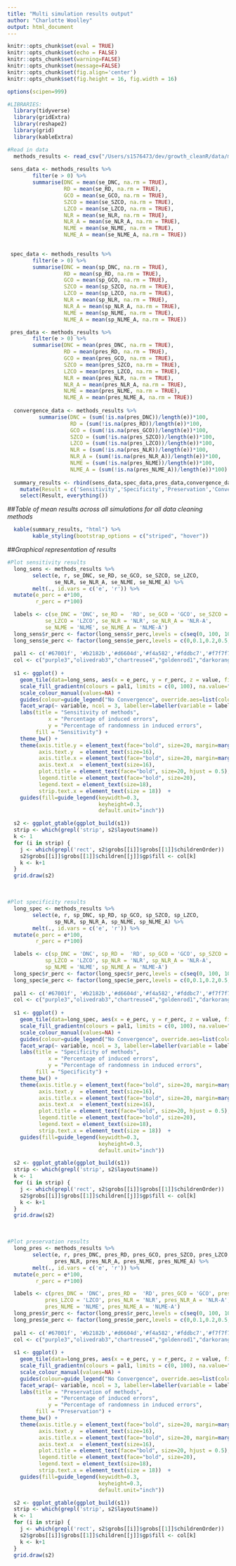 ```yaml
---
title: "Multi simulation results output"
author: "Charlotte Woolley"
output: html_document
---
```


```r
knitr::opts_chunk$set(eval = TRUE)
knitr::opts_chunk$set(echo = FALSE)
knitr::opts_chunk$set(warning=FALSE)
knitr::opts_chunk$set(message=FALSE)
knitr::opts_chunk$set(fig.align='center')
knitr::opts_chunk$set(fig.height = 16, fig.width = 16)

options(scipen=999)

```


```r

#LIBRARIES:
  library(tidyverse)
  library(gridExtra)
  library(reshape2)
  library(grid)
  library(kableExtra)

#Read in data
  methods_results <- read_csv("/Users/s1576473/dev/growth_cleanR/data/multi_simulation_results.csv")
  
 sens_data <- methods_results %>%
        filter(e > 0) %>%
        summarise(DNC = mean(se_DNC, na.rm = TRUE),
                  RD = mean(se_RD, na.rm = TRUE),
                  GCO = mean(se_GCO, na.rm = TRUE),
                  SZCO = mean(se_SZCO, na.rm = TRUE),
                  LZCO = mean(se_LZCO, na.rm = TRUE),
                  NLR = mean(se_NLR, na.rm = TRUE),
                  NLR_A = mean(se_NLR_A, na.rm = TRUE),
                  NLME = mean(se_NLME, na.rm = TRUE),
                  NLME_A = mean(se_NLME_A, na.rm = TRUE))
        

 spec_data <- methods_results %>%
        filter(e > 0) %>%
        summarise(DNC = mean(sp_DNC, na.rm = TRUE),
                  RD = mean(sp_RD, na.rm = TRUE),
                  GCO = mean(sp_GCO, na.rm = TRUE),
                  SZCO = mean(sp_SZCO, na.rm = TRUE),
                  LZCO = mean(sp_LZCO, na.rm = TRUE),
                  NLR = mean(sp_NLR, na.rm = TRUE),
                  NLR_A = mean(sp_NLR_A, na.rm = TRUE),
                  NLME = mean(sp_NLME, na.rm = TRUE),
                  NLME_A = mean(sp_NLME_A, na.rm = TRUE))

 pres_data <- methods_results %>%
        filter(e > 0) %>%
        summarise(DNC = mean(pres_DNC, na.rm = TRUE),
                  RD = mean(pres_RD, na.rm = TRUE),
                  GCO = mean(pres_GCO, na.rm = TRUE),
                  SZCO = mean(pres_SZCO, na.rm = TRUE),
                  LZCO = mean(pres_LZCO, na.rm = TRUE),
                  NLR = mean(pres_NLR, na.rm = TRUE),
                  NLR_A = mean(pres_NLR_A, na.rm = TRUE),
                  NLME = mean(pres_NLME, na.rm = TRUE),
                  NLME_A = mean(pres_NLME_A, na.rm = TRUE))
        
  convergence_data <- methods_results %>%
          summarise(DNC = (sum(!is.na(pres_DNC))/length(e))*100,
                    RD = (sum(!is.na(pres_RD))/length(e))*100,
                    GCO = (sum(!is.na(pres_GCO))/length(e))*100,
                    SZCO = (sum(!is.na(pres_SZCO))/length(e))*100,
                    LZCO = (sum(!is.na(pres_LZCO))/length(e))*100,
                    NLR = (sum(!is.na(pres_NLR))/length(e))*100,
                    NLR_A = (sum(!is.na(pres_NLR_A))/length(e))*100,
                    NLME = (sum(!is.na(pres_NLME))/length(e))*100,
                    NLME_A = (sum(!is.na(pres_NLME_A))/length(e))*100)
  
  summary_results <- rbind(sens_data,spec_data,pres_data,convergence_data) %>%
    mutate(Result = c('Sensitivity','Specificity','Preservation','Convergence')) %>%
    select(Result, everything())

```

##*Table of mean results across all simulations for all data cleaning methods*
&nbsp;
&nbsp;

```r
  kable(summary_results, "html") %>%
        kable_styling(bootstrap_options = c("striped", "hover"))
```



##*Graphical representation of results*
&nbsp;
&nbsp;


```r
#Plot sensitivity results    
  long_sens <- methods_results %>%
        select(e, r, se_DNC, se_RD, se_GCO, se_SZCO, se_LZCO, 
               se_NLR, se_NLR_A, se_NLME, se_NLME_A) %>%
        melt(., id.vars = c('e', 'r')) %>%
  mutate(e_perc = e*100,
         r_perc = r*100)

  labels <- c(se_DNC = 'DNC', se_RD =  'RD', se_GCO = 'GCO', se_SZCO = 'SZCO',
            se_LZCO = 'LZCO', se_NLR = 'NLR', se_NLR_A = 'NLR-A', 
            se_NLME = 'NLME', se_NLME_A = 'NLME-A')
  long_sens$r_perc <- factor(long_sens$r_perc,levels = c(seq(0, 100, 10)))
  long_sens$e_perc <- factor(long_sens$e_perc,levels = c(0,0.1,0.2,0.5,1,2,5,10,20,50))
  
  pal1 <- c('#67001f', '#b2182b','#d6604d','#f4a582','#fddbc7','#f7f7f7','#92c5de','#4393c3','#2166ac', '#053061')
  col <- c("purple3","olivedrab3","chartreuse4","goldenrod1","darkorange2", "mediumpurple1", "grey70", "grey50", "khaki1")
    
  s1 <- ggplot() +
    geom_tile(data=long_sens, aes(x = e_perc, y = r_perc, z = value, fill=value, colour="")) +
    scale_fill_gradientn(colours = pal1, limits = c(0, 100), na.value="black") +
    scale_colour_manual(values=NA) +              
    guides(colour=guide_legend("No Convergence", override.aes=list(colour="black"))) +
    facet_wrap(~ variable, ncol = 3, labeller=labeller(variable = labels)) +
    labs(title = "Sensitivity of methods",
             x = "Percentage of induced errors", 
             y = "Percentage of randomness in induced errors",
         fill = "Sensitivity") +
    theme_bw() +
    theme(axis.title.y = element_text(face="bold", size=20, margin=margin(0,15,0,0)), 
          axis.text.y  = element_text(size=16),
          axis.title.x = element_text(face="bold", size=20, margin=margin(15,0,0,0)),
          axis.text.x  = element_text(size=16),
          plot.title = element_text(face="bold", size=20, hjust = 0.5),
          legend.title = element_text(face="bold", size=20),
          legend.text = element_text(size=18),
          strip.text.x = element_text(size = 18))  +
    guides(fill=guide_legend(keywidth=0.3,
                             keyheight=0.3,
                             default.unit="inch"))

  s2 <- ggplot_gtable(ggplot_build(s1))
  strip <- which(grepl('strip', s2$layout$name))
  k <- 1
  for (i in strip) {
    j <- which(grepl('rect', s2$grobs[[i]]$grobs[[1]]$childrenOrder))
    s2$grobs[[i]]$grobs[[1]]$children[[j]]$gp$fill <- col[k]
    k <- k+1
  }
  grid.draw(s2)
```

&nbsp;
&nbsp;


```r
#Plot specificity results    
  long_spec <- methods_results %>%
        select(e, r, sp_DNC, sp_RD, sp_GCO, sp_SZCO, sp_LZCO, 
               sp_NLR, sp_NLR_A, sp_NLME, sp_NLME_A) %>%
        melt(., id.vars = c('e', 'r')) %>%
  mutate(e_perc = e*100,
         r_perc = r*100)

  labels <- c(sp_DNC = 'DNC', sp_RD =  'RD', sp_GCO = 'GCO', sp_SZCO = 'SZCO',
            sp_LZCO = 'LZCO', sp_NLR = 'NLR', sp_NLR_A = 'NLR-A', 
            sp_NLME = 'NLME', sp_NLME_A = 'NLME-A')
  long_spec$r_perc <- factor(long_spec$r_perc,levels = c(seq(0, 100, 10)))
  long_spec$e_perc <- factor(long_spec$e_perc,levels = c(0,0.1,0.2,0.5,1,2,5,10,20,50))
  
  pal1 <- c('#67001f', '#b2182b','#d6604d','#f4a582','#fddbc7','#f7f7f7','#92c5de','#4393c3','#2166ac', '#053061')
  col <- c("purple3","olivedrab3","chartreuse4","goldenrod1","darkorange2", "mediumpurple1", "grey70", "grey50", "khaki1")
    
  s1 <- ggplot() +
    geom_tile(data=long_spec, aes(x = e_perc, y = r_perc, z = value, fill=value, colour="")) +
    scale_fill_gradientn(colours = pal1, limits = c(0, 100), na.value="black") +
    scale_colour_manual(values=NA) +              
    guides(colour=guide_legend("No Convergence", override.aes=list(colour="black"))) +
    facet_wrap(~ variable, ncol = 3, labeller=labeller(variable = labels)) +
    labs(title = "Specificity of methods",
             x = "Percentage of induced errors", 
             y = "Percentage of randomness in induced errors",
         fill = "Specificity") +
    theme_bw() +
    theme(axis.title.y = element_text(face="bold", size=20, margin=margin(0,15,0,0)), 
          axis.text.y  = element_text(size=16),
          axis.title.x = element_text(face="bold", size=20, margin=margin(15,0,0,0)),
          axis.text.x  = element_text(size=16),
          plot.title = element_text(face="bold", size=20, hjust = 0.5),
          legend.title = element_text(face="bold", size=20),
          legend.text = element_text(size=18),
          strip.text.x = element_text(size = 18))  +
    guides(fill=guide_legend(keywidth=0.3,
                             keyheight=0.3,
                             default.unit="inch"))

  s2 <- ggplot_gtable(ggplot_build(s1))
  strip <- which(grepl('strip', s2$layout$name))
  k <- 1
  for (i in strip) {
    j <- which(grepl('rect', s2$grobs[[i]]$grobs[[1]]$childrenOrder))
    s2$grobs[[i]]$grobs[[1]]$children[[j]]$gp$fill <- col[k]
    k <- k+1
  }
  grid.draw(s2)
```

&nbsp;
&nbsp;


```r
#Plot preservation results    
  long_pres <- methods_results %>%
        select(e, r, pres_DNC, pres_RD, pres_GCO, pres_SZCO, pres_LZCO, 
               pres_NLR, pres_NLR_A, pres_NLME, pres_NLME_A) %>%
        melt(., id.vars = c('e', 'r')) %>%
  mutate(e_perc = e*100,
         r_perc = r*100)

  labels <- c(pres_DNC = 'DNC', pres_RD =  'RD', pres_GCO = 'GCO', pres_SZCO = 'SZCO',
            pres_LZCO = 'LZCO', pres_NLR = 'NLR', pres_NLR_A = 'NLR-A', 
            pres_NLME = 'NLME', pres_NLME_A = 'NLME-A')
  long_pres$r_perc <- factor(long_pres$r_perc,levels = c(seq(0, 100, 10)))
  long_pres$e_perc <- factor(long_pres$e_perc,levels = c(0,0.1,0.2,0.5,1,2,5,10,20,50))
  
  pal1 <- c('#67001f', '#b2182b','#d6604d','#f4a582','#fddbc7','#f7f7f7','#92c5de','#4393c3','#2166ac', '#053061')
  col <- c("purple3","olivedrab3","chartreuse4","goldenrod1","darkorange2", "mediumpurple1", "grey70", "grey50", "khaki1")
    
  s1 <- ggplot() +
    geom_tile(data=long_pres, aes(x = e_perc, y = r_perc, z = value, fill=value, colour="")) +
    scale_fill_gradientn(colours = pal1, limits = c(0, 100), na.value="black") +
    scale_colour_manual(values=NA) +              
    guides(colour=guide_legend("No Convergence", override.aes=list(colour="black"))) +
    facet_wrap(~ variable, ncol = 3, labeller=labeller(variable = labels)) +
    labs(title = "Preservation of methods",
             x = "Percentage of induced errors", 
             y = "Percentage of randomness in induced errors",
         fill = "Preservation") +
    theme_bw() +
    theme(axis.title.y = element_text(face="bold", size=20, margin=margin(0,15,0,0)), 
          axis.text.y  = element_text(size=16),
          axis.title.x = element_text(face="bold", size=20, margin=margin(15,0,0,0)),
          axis.text.x  = element_text(size=16),
          plot.title = element_text(face="bold", size=20, hjust = 0.5),
          legend.title = element_text(face="bold", size=20),
          legend.text = element_text(size=18),
          strip.text.x = element_text(size = 18))  +
    guides(fill=guide_legend(keywidth=0.3,
                             keyheight=0.3,
                             default.unit="inch"))

  s2 <- ggplot_gtable(ggplot_build(s1))
  strip <- which(grepl('strip', s2$layout$name))
  k <- 1
  for (i in strip) {
    j <- which(grepl('rect', s2$grobs[[i]]$grobs[[1]]$childrenOrder))
    s2$grobs[[i]]$grobs[[1]]$children[[j]]$gp$fill <- col[k]
    k <- k+1
  }
  grid.draw(s2)
```


